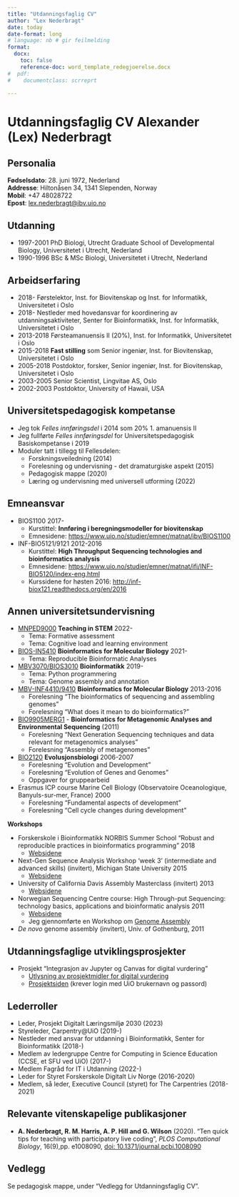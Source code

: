 ```yaml
---
title: "Utdanningsfaglig CV"
author: "Lex Nederbragt"
date: today
date-format: long
# language: nb # gir feilmelding
format:
  docx:
    toc: false
    reference-doc: word_template_redegjoerelse.docx
#  pdf:
#    documentclass: scrreprt

---
```


# Utdanningsfaglig CV Alexander (Lex) Nederbragt {.unnumbered}

<!-- 
Utdanningsfaglig CV (maks fire A4 sider) skal inneholde en kortfattet oversikt over personalia, utdanning, universitetspedagogisk basiskompetanse og relevant pedagogisk erfaring. Det må av utdanningsfaglig CV tydelig framgå når du fikk fast ansettelse ved UiO.
 -->

## Personalia

**Fødselsdato**: 28. juni 1972, Nederland  
**Addresse**: Hiltonåsen 34, 1341 Slependen, Norway  
**Mobil**: +47 48028722  
**Epost**: <lex.nederbragt@ibv.uio.no>  

## Utdanning

* 1997-2001 PhD Biologi, Utrecht Graduate School of Developmental Biology, Universitetet i Utrecht, Nederland
* 1990-1996 BSc & MSc Biologi, Universitetet i Utrecht, Nederland

## Arbeidserfaring

* 2018- Førstelektor, Inst. for Biovitenskap og Inst. for Informatikk, Universitetet i Oslo
* 2018- Nestleder med hovedansvar for koordinering av utdanningsaktiviteter, Senter for Bioinformatikk, Inst. for Informatikk,
  Universitetet i Oslo
* 2013-2018 Førsteamanuensis II (20%), Inst. for Informatikk, Universitetet i Oslo
* 2015-2018 **Fast stilling** som Senior ingeniør, Inst. for Biovitenskap, Universitetet i Oslo
* 2005-2018 Postdoktor, forsker, Senior ingeniør, Inst. for Biovitenskap, Universitetet i Oslo
* 2003-2005 Senior Scientist, Lingvitae AS, Oslo
* 2002-2003 Postdoktor, University of Hawaii, USA


## Universitetspedagogisk kompetanse

<!-- Synkroniser med ped_mappe.md -->
<!-- https://app.uio.no/fup/historikk -->

* Jeg tok *Felles innføringsdel* i 2014 som 20% 1. amanuensis II
* Jeg fullførte *Felles innføringsdel* for Universitetspedagogisk Basiskompetanse i 2019
* Moduler tatt i tillegg til Fellesdelen:
  * Forskningsveiledning (2014)
  * Forelesning og undervisning - det dramaturgiske aspekt (2015)
  * Pedagogisk mappe (2020)
  * Læring og undervisning med universell utforming (2022)


## Emneansvar

* BIOS1100 2017-
  * Kurstittel: **Innføring i beregningsmodeller for biovitenskap**
  * Emnesidene: <https://www.uio.no/studier/emner/matnat/ibv/BIOS1100>
  
* INF-BIO5121/9121 2012-2016
  * Kurstittel: **High Throughput Sequencing technologies and bioinformatics analysis**
  * Emnesidene: <https://www.uio.no/studier/emner/matnat/ifi/INF-BIO5120/index-eng.html>
  * Kurssidene for høsten 2016: <http://inf-biox121.readthedocs.org/en/2016>

## Annen universitetsundervisning

* [MNPED9000](https://www.uio.no/studier/emner/matnat/mn/MNPED9000/index.html) **Teaching in STEM** 2022-
  * Tema: Formative assessment
  * Tema: Cognitive load and learning environment

* [BIOS-IN5410](https://www.uio.no/studier/emner/matnat/ibv/BIOS-IN5410/) **Bioinformatics for Molecular Biology** 2021-
  * Tema: Reproducible Bioinformatic Analyses

* [MBV3070/BIOS3010](https://www.uio.no/studier/emner/matnat/ibv/BIOS3010/index.html) **Bioinformatikk** 2019-
  * Tema: Python programmering
  * Tema: Genome assembly and annotation


* [MBV-INF4410/9410](https://www.uio.no/studier/emner/matnat/ibv/MBV-INF4410/index.html) **Bioinformatics for Molecular Biology** 2013-2016
  * Forelesning "The bioinformatics of sequencing and assembling genomes"
  * Forelesning "What does it mean to do bioinformatics?"

* [BIO9905MERG1](https://www.uio.no/studier/emner/matnat/ibv/BIO9905MERG1/) - **Bioinformatics for Metagenomic Analyses and Environmental Sequencing** (2011)
  * Forelesning "Next Generation Sequencing techniques and data relevant for metagenomics analyses"
  * Forelesning "Assembly of metagenomes"

* [BIO2120](https://www.uio.no/studier/emner/matnat/ibv/nedlagte-emner/BIO2120/) **Evolusjonsbiologi** 2006-2007
  * Forelesning "Evolution and Development"
  * Forelesning "Evolution of Genes and Genomes"
  * Oppgaver for gruppearbeid

* Erasmus ICP course Marine Cell Biology (Observatoire Oceanologique, Banyuls-sur-mer, France) 2000
  * Forelesning "Fundamental aspects of development"
  * Forelesning "Cell cycle changes during development"

**Workshops**

* Forskerskole i Bioinformatikk NORBIS Summer School "Robust and reproducible practices in bioinformatics programming" 2018
  * [Websidene](https://norbis.w.uib.no/norbis-summer-school-2018/)

* Next-Gen Sequence Analysis Workshop 'week 3' (intermediate and advanced skills) (invitert), Michigan State University 2015
  * [Websidene](http://angus.readthedocs.org/en/2015/week3.html)

* University of California Davis Assembly Masterclass (invitert) 2013
  * [Websidene](http://davis-assembly-masterclass-2013.readthedocs.org/en/latest)

* Norwegian Sequencing Centre course: High Through-put Sequencing: technology basics, applications and bioinformatic analysis 2011
  * [Websidene](https://www.sequencing.uio.no/events/2011/nsc_course_2011.html)
  * Jeg gjennomførte en Workshop om [Genome Assembly](https://github.com/lexnederbragt/denovo-assembly-tutorial)

* *De novo* genome assembly (invitert), Univ. of Gothenburg, 2011

## Utdanningsfaglige utviklingsprosjekter

* Prosjekt "Integrasjon av Jupyter og Canvas for digital vurdering"
  * [Utlysning av prosjektmidler for digital vurdering](https://www.uio.no/link/arrangementer/2019/digitalvurdering/prosjektmidlerdigitalvurdering.pdf)
  * [Prosjektsiden](https://www.usit.uio.no/om/organisasjon/itf/aktiviteter/prosjekter/jupyter-canvas) (krever login med UiO brukernavn og passord)


## Lederroller

* Leder, Prosjekt Digitalt Læringsmiljø 2030 (2023)
* Styreleder, Carpentry@UiO (2019-)
* Nestleder med ansvar for utdanning i Bioinformatikk,
  Senter for Bioinformatikk (2018-)
* Medlem av ledergruppe Centre for Computing in Science Education
  (CCSE, et SFU ved UiO) (2017-)
* Medlem Fagråd for IT i Utdanning (2022-)
* Leder for ​​Styret Forskerskole Digitalt Liv Norge (2016-2020)
* Medlem, så leder, Executive Council (styret) for The Carpentries (2018-2021)


## Relevante vitenskapelige publikasjoner
  * **A. Nederbragt, R. M. Harris, A. P. Hill and G. Wilson** (2020). "Ten quick tips for teaching with participatory live coding", *PLOS Computational Biology*, 16(9),pp. e1008090, [doi: 10.1371/journal.pcbi.1008090](https://dx.doi.org/10.1371/journal.pcbi.1008090)

## Vedlegg

Se pedagogisk mappe, under "Vedlegg for Utdanningsfaglig CV".
